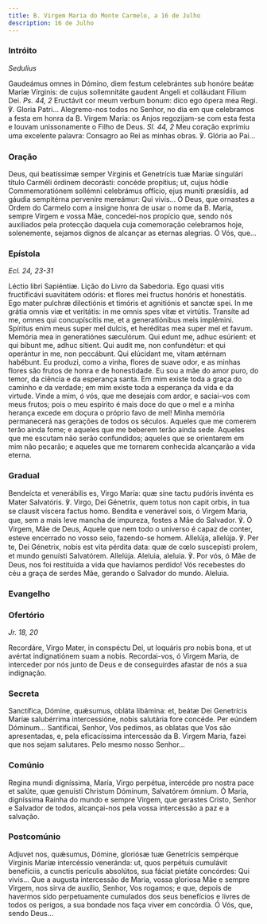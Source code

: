 ```yaml
---
title: B. Virgem Maria do Monte Carmelo, a 16 de Julho
description: 16 de Julho
---
```


### Intróito

<em>Sedulius</em>

<div class="side-by-side not-content">
  <span>
    Gaudeámus omnes in Dómino, diem festum celebrántes sub honóre beátæ Maríæ
    Vírginis: de cujus sollemnitáte gaudent Angeli et colláudant Fílium Dei.
    <em>Ps. 44, 2</em> Eructávit cor meum verbum bonum: dico ego ópera mea Regi.
    ℣. Gloria Patri... Alegremo-nos todos no Senhor, no dia em que celebramos a festa
    em honra da B. Virgem Maria: os Anjos regozijam-se com esta festa e louvam unissonamente
    o Filho de Deus. <em>Sl. 44, 2</em> Meu coração exprimiu uma excelente palavra:
    Consagro ao Rei as minhas obras. ℣. Glória ao Pai...
  </span>
</div>

### Oração

<div class="side-by-side not-content">
  <span>
    Deus, qui beatíssimæ semper Vírginis et Genetrícis tuæ Maríæ singulári
    título Carméli órdinem decorásti: concéde propítius; ut, cujus hódie
    Commemoratiónem sollémni celebrámus offício, ejus muníti præsídiis, ad
    gáudia sempitérna perveníre mereámur: Qui vivis... Ó Deus, que ornastes a
    Ordem do Carmelo com a insigne honra de usar o nome da B. Maria, sempre
    Virgem e vossa Mãe, concedei-nos propício que, sendo nós auxiliados pela
    protecção daquela cuja comemoração celebramos hoje, solenemente, sejamos
    dignos de alcançar as eternas alegrias. Ó Vós, que...
  </span>
</div>

### Epístola

<em>Ecl. 24, 23-31</em>

<div class="side-by-side not-content">
  <span>Léctio libri Sapiéntiæ.</span>
  <span>Lição do Livro da Sabedoria.</span>
  <span>
    Ego quasi vitis fructificávi suavitátem odóris: et flores mei fructus
    honóris et honestátis. Ego mater pulchræ dilectiónis et timóris et
    agnitiónis et sanctæ spei. In me grátia omnis viæ et veritátis: in me omnis
    spes vitæ et virtútis. Transíte ad me, omnes qui concupíscitis me, et a
    generatiónibus meis implémini. Spíritus enim meus super mel dulcis, et
    heréditas mea super mel et favum. Memória mea in generatiónes sæculórum. Qui
    edunt me, adhuc esúrient: et qui bibunt me, adhuc sítient. Qui audit me, non
    confundétur: et qui operántur in me, non peccábunt. Qui elúcidant me, vitam
    ætérnam habébunt. Eu produzi, como a vinha, flores de suave odor, e as
    minhas flores são frutos de honra e de honestidade. Eu sou a mãe do amor
    puro, do temor, da ciência e da esperança santa. Em mim existe toda a graça
    do caminho e da verdade; em mim existe toda a esperança da vida e da
    virtude. Vinde a mim, ó vós, que me desejais com ardor, e saciai-vos com
    meus frutos; pois o meu espírito é mais doce do que o mel e a minha herança
    excede em doçura o próprio favo de mel! Minha memória permanecerá nas
    gerações de todos os séculos. Aqueles que me comerem terão ainda fome; e
    aqueles que me beberem terão ainda sede. Aqueles que me escutam não serão
    confundidos; aqueles que se orientarem em mim não pecarão; e aqueles que me
    tornarem conhecida alcançarão a vida eterna.
  </span>
</div>

### Gradual

<div class="side-by-side not-content">
  <span>
    Bendeícta et venerábilis es, Virgo María: quæ sine tactu pudóris invénta es
    Mater Salvatóris. ℣. Virgo, Dei Génetrix, quem totus non capit orbis, in tua
    se clausit víscera factus homo. Bendita e venerável sois, ó Virgem Maria,
    que, sem a mais leve mancha de impureza, fostes a Mãe do Salvador. ℣. Ó
    Virgem, Mãe de Deus, Aquele que nem todo o universo é capaz de conter,
    esteve encerrado no vosso seio, fazendo-se homem. Allelúja, allelúja. ℣. Per
    te, Dei Génetrix, nobis est vita pérdita data: quæ de cœlo suscepísti
    prolem, et mundo genuísti Salvatórem. Allelúja. Aleluia, aleluia. ℣. Por
    vós, ó Mãe de Deus, nos foi restituída a vida que havíamos perdido! Vós
    recebestes do céu a graça de serdes Mãe, gerando o Salvador do mundo.
    Aleluia.
  </span>
</div>

### Evangelho


<LinkCard
  href="/missal/comum/26festasmaria1#evangelho"
  title="Festas da B. Virgem Maria - Missa Salve, sancta Parens"
/>

### Ofertório

<em>Jr. 18, 20</em>

<div class="side-by-side not-content">
  <span>
    Recordáre, Virgo Mater, in conspéctu Dei, ut loquáris pro nobis bona, et ut
    avértat indignatiónem suam a nobis. Recordai-vos, ó Virgem Maria, de
    interceder por nós junto de Deus e de conseguirdes afastar de nós a sua
    indignação.
  </span>
</div>

### Secreta

<div class="side-by-side not-content">
  <span>
    Sanctífica, Dómine, quǽsumus, obláta libámina: et, beátæ Dei Genetrícis
    Maríæ salubérrima intercessióne, nobis salutária fore concéde. Per eúndem
    Dóminum... Santificai, Senhor, Vos pedimos, as oblatas que Vos são
    apresentadas, e, pela eficacíssima intercessão da B. Virgem Maria, fazei que
    nos sejam salutares. Pelo mesmo nosso Senhor...
  </span>
</div>

### Comúnio

<div class="side-by-side not-content">
  <span>
    Regina mundi digníssima, María, Virgo perpétua, intercéde pro nostra pace et
    salúte, quæ genuísti Christum Dóminum, Salvatórem ómnium. Ó Maria,
    digníssima Rainha do mundo e sempre Virgem, que gerastes Cristo, Senhor e
    Salvador de todos, alcançai-nos pela vossa intercessão a paz e a salvação.
  </span>
</div>

### Postcomúnio

<div class="side-by-side not-content">
  <span>
    Adjuvet nos, quǽsumus, Dómine, gloriósæ tuæ Genetrícis sempérque Vírginis
    Maríæ intercéssio veneránda: ut, quos perpétuis cumulávit benefíciis, a
    cunctis perículis absolútos, sua fáciat pietáte concórdes: Qui vivis... Que
    a augusta intercessão de Maria, vossa gloriosa Mãe e sempre Virgem, nos
    sirva de auxílio, Senhor, Vos rogamos; e que, depois de havermos sido
    perpetuamente cumulados dos seus benefícios e livres de todos os perigos, a
    sua bondade nos faça viver em concórdia. Ó Vós, que, sendo Deus...
  </span>
</div>
